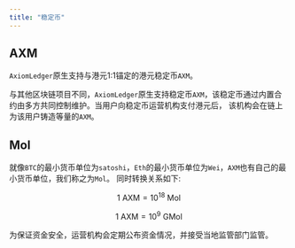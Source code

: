 ```yaml
---
title: "稳定币"
---
```


## AXM

`AxiomLedger`原生支持与港元1:1锚定的港元稳定币`AXM`。

与其他区块链项目不同，`AxiomLedger`原生支持稳定币`AXM`，该稳定币通过内置合约由多方共同控制维护。当用户向稳定币运营机构支付港元后，
该机构会在链上为该用户铸造等量的`AXM`。

## Mol

就像`BTC`的最小货币单位为`satoshi`，`Eth`的最小货币单位为`Wei`，`AXM`也有自己的最小货币单位，我们称之为`Mol`。
同时转换关系如下:

$$ 1 \text{ AXM} = 10^{18} \text{ Mol} $$

$$ 1 \text{ AXM} = 10^{9} \text{ GMol} $$

为保证资金安全，运营机构会定期公布资金情况，并接受当地监管部门监管。
